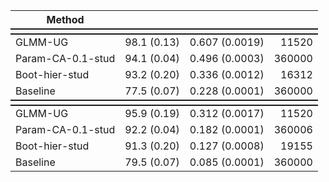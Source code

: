 ```{=html}
<table class="table-large">
  <thead>
    <tr>
      <th>Method</th>
      <th style='text-align:center;'><span data-qmd="$\widehat{Cov}$ % (MCSE)"></span></th>
      <th style='text-align:center;'><span data-qmd="$\widehat{w}$ (MCSE)"></span></th>
      <th style='text-align:right;'><span data-qmd="$n_\text{sim}$"></span></th>
    </tr>
  </thead>
  <tbody>
    <tr style="border-top: 2px solid; border-bottom: 2px solid;">
      <td colspan="4"><span data-qmd="AUC (0.66 ± 0.14) - $n_\text{obs}$ = 100"></span></td>
    </tr>
    <tr>
      <td>GLMM-UG</td>
      <td style='text-align:center;'>98.1 (0.13)</td>
      <td style='text-align:center;'>0.607 (0.0019)</td>
      <td style='text-align:right;'>11520</td>
    </tr>
    <tr>
      <td>Param-CA-0.1-stud</td>
      <td style='text-align:center;'>94.1 (0.04)</td>
      <td style='text-align:center;'>0.496 (0.0003)</td>
      <td style='text-align:right;'>360000</td>
    </tr>
    <tr>
      <td>Boot-hier-stud</td>
      <td style='text-align:center;'>93.2 (0.20)</td>
      <td style='text-align:center;'>0.336 (0.0012)</td>
      <td style='text-align:right;'>16312</td>
    </tr>
    <tr>
      <td>Baseline</td>
      <td style='text-align:center;'>77.5 (0.07)</td>
      <td style='text-align:center;'>0.228 (0.0001)</td> 
      <td style='text-align:right;'>360000</td>
    </tr>
    <tr style="border-top: 2px solid; border-bottom: 2px solid;">
      <td colspan="4"><span data-qmd="AUC (0.75 ± 0.16) - $n_\text{obs}$ = 500"></span></td>
    </tr>
    <tr>
      <td>GLMM-UG</td>
      <td style='text-align:center;'>95.9 (0.19)</td>
      <td style='text-align:center;'>0.312 (0.0017)</td>
      <td style='text-align:right;'>11520</td>
    </tr>
    <tr>
      <td>Param-CA-0.1-stud</td>
      <td style='text-align:center;'>92.2 (0.04)</td>
      <td style='text-align:center;'>0.182 (0.0001)</td>
      <td style='text-align:right;'>360006</td>
    </tr>
    <tr>
      <td>Boot-hier-stud</td>
      <td style='text-align:center;'>91.3 (0.20)</td>
      <td style='text-align:center;'>0.127 (0.0008)</td>
      <td style='text-align:right;'>19155</td>
    </tr>
    <tr>
      <td>Baseline</td>
      <td style='text-align:center;'>79.5 (0.07)</td>
      <td style='text-align:center;'>0.085 (0.0001)</td> 
      <td style='text-align:right;'>360000</td>
    </tr>
  </tbody>
</table>
```
